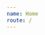 ```yaml
---
name: Home
route: /
---
```




<div
  style={{
    boxSizing: 'border-box',
    display: 'flex',
    height: '80%',
    justifyContent: 'center',
    padding: 24,
    width: '100%'
  }}>
  <ReactWordcloud
    options={{fontSizes: [12, 40]}}
    maxWords={200}
    words={words}
  />
</div>
